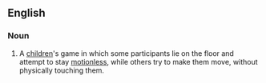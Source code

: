 ==English==
{{wikipedia}}
===Noun===
{{en-noun|-|sg=[[sleeping]] [[lions]]}}

# {{games}} A [[children]]'s game in which some participants lie on the floor and attempt to stay [[motionless]], while others try to make them move, without physically touching them.